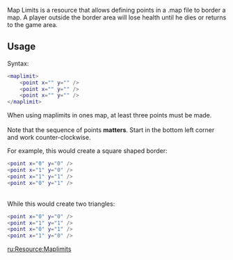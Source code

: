 {{Resource page}}

Map Limits is a resource that allows defining points in a .map file to border a map. A player outside the border area will lose health until he dies or returns to the game area.

==Usage==
Syntax:
<syntaxhighlight lang="lua">
<maplimit>
	<point x="" y="" />
	<point x="" y="" />
	<point x="" y="" />
</maplimit>
</syntaxhighlight>

When using maplimits in ones map, at least three points must be made.<br>
<br>
Note that the sequence of points <b>matters</b>. Start in the bottom left corner and work counter-clockwise. 

For example, this would create a square shaped border:
<syntaxhighlight lang="lua">
<point x="0" y="0" />
<point x="1" y="0" />
<point x="1" y="1" />
<point x="0" y="1" />
</syntaxhighlight>
<br>
While this would create two triangles:
<syntaxhighlight lang="lua">
<point x="0" y="0" />
<point x="1" y="1" />
<point x="0" y="1" />
<point x="1" y="0" />
</syntaxhighlight>

[[/ru:Resource:Maplimits.md|ru:Resource:Maplimits]]
